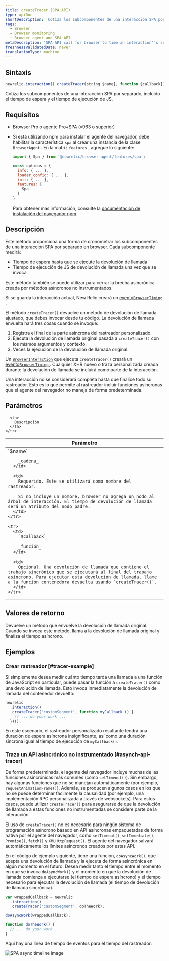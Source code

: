 ```yaml
---
title: createTracer (SPA API)
type: apiDoc
shortDescription: 'Cotiza los subcomponentes de una interacción SPA por separado, incluido el tiempo de espera y el tiempo de ejecución de JS.'
tags:
  - Browser
  - Browser monitoring
  - Browser agent and SPA API
metaDescription: 'SPA API call for browser to time an interaction''s sub-components separately, including wait time and JS execution time.'
freshnessValidatedDate: never
translationType: machine
---
```



## Sintaxis

```js
newrelic.interaction().createTracer(string $name[, function $callback])
```

Cotiza los subcomponentes de una interacción SPA por separado, incluido el tiempo de espera y el tiempo de ejecución de JS.

## Requisitos

* Browser Pro o agente Pro+SPA (v963 o superior)

* Si está utilizando npm para instalar el agente del navegador, debe habilitar la característica `spa` al crear una instancia de la clase `BrowserAgent` . En la matriz `features` , agregue lo siguiente:

  ```js
  import { Spa } from '@newrelic/browser-agent/features/spa';

  const options = {
    info: { ... },
    loader_config: { ... },
    init: { ... },
    features: [
      Spa
    ]
  }
  ```

  Para obtener más información, consulte la [documentación de instalación del navegador npm](https://www.npmjs.com/package/@newrelic/browser-agent#new-relic-browser-agent).

## Descripción

Este método proporciona una forma de cronometrar los subcomponentes de una interacción SPA por separado en browser. Cada subcomponente medirá:

* Tiempo de espera hasta que se ejecute la devolución de llamada
* Tiempo de ejecución de JS de devolución de llamada una vez que se invoca

Este método también se puede utilizar para cerrar la brecha asincrónica creada por métodos asíncronos no instrumentados.

Si se guarda la interacción actual, New Relic creará un [evento`BrowserTiming` ](/docs/insights/explore-data/attributes/browser-default-attributes-insights#browsertiming-attributes).

El método `createTracer()` devuelve un método de devolución de llamada ajustado, que debes invocar desde tu código. La devolución de llamada envuelta hará tres cosas cuando se invoque:

1. Registra el final de la parte asíncrona del rastreador personalizado.
2. Ejecuta la devolución de llamada original pasada a `createTracer()` con los mismos argumentos y contexto.
3. Veces la ejecución de la devolución de llamada original.

Un [`BrowserInteraction`](/docs/insights/explore-data/attributes/browser-default-attributes-insights#browserinteraction-attributes) que ejecuta `createTracer()` creará un [evento`BrowserTiming` ](/docs/insights/explore-data/attributes/browser-default-attributes-insights#browsertiming-attributes). Cualquier XHR nuevo o traza personalizada creada durante la devolución de llamada se incluirá como parte de la interacción.

Una interacción no se considerará completa hasta que finalice todo su rastreador. Esto es lo que permite al rastreador incluir funciones asíncronas que el agente del navegador no maneja de forma predeterminada.

## Parámetros

<table>
  <thead>
    <tr>
      <th width="25%">
        Parámetro
      </th>

      <th>
        Descripción
      </th>
    </tr>
  </thead>

  <tbody>
    <tr>
      <td>
        `$name`

        _cadena_
      </td>

      <td>
        Requerido. Este se utilizará como nombre del rastreador.

        Si no incluye un nombre, browser no agrega un nodo al árbol de interacción. El tiempo de devolución de llamada será un atributo del nodo padre.
      </td>
    </tr>

    <tr>
      <td>
        `$callback`

        _función_
      </td>

      <td>
        Opcional. Una devolución de llamada que contiene el trabajo sincrónico que se ejecutará al final del trabajo asíncrono. Para ejecutar esta devolución de llamada, llame a la función contenedora devuelta usando `createTracer()`.
      </td>
    </tr>
  </tbody>
</table>

## Valores de retorno

Devuelve un método que envuelve la devolución de llamada original. Cuando se invoca este método, llama a la devolución de llamada original y finaliza el tiempo asíncrono.

## Ejemplos

### Crear rastreador [#tracer-example]

Si simplemente desea medir cuánto tiempo tarda una llamada a una función de JavaScript en particular, puede pasar la función a `createTracer()` como una devolución de llamada. Esto invoca inmediatamente la devolución de llamada del contenedor devuelto:

```js
newrelic
  .interaction()
  .createTracer('customSegment', function myCallback () {
    // ... do your work ...
  })();
```

En este escenario, el rastreador personalizado resultante tendrá una duración de espera asíncrona insignificante, así como una duración síncrona igual al tiempo de ejecución de `myCallback()`.

### Traza un API asincrónico no instrumentado [#asynch-api-tracer]

De forma predeterminada, el agente del navegador incluye muchas de las funciones asincrónicas más comunes (como `setTimeout()`). Sin embargo, hay algunas funciones que no se manejan automáticamente (por ejemplo, `requestAnimationFrame()`). Además, se producen algunos casos en los que no se puede determinar fácilmente la causalidad (por ejemplo, una implementación RPC personalizada a través de websockets). Para estos casos, puede utilizar `createTracer()` para asegurarse de que la devolución de llamada a estas funciones no instrumentadas se considere parte de la interacción.

El uso de `createTracer()` no es necesario para ningún sistema de programación asíncrono basado en API asíncronas empaquetadas de forma nativa por el agente del navegador, como `setTimeout()`, `setImmediate()`, `Promise()`, `fetch()` y `XMLHttpRequest()`. El agente del navegador salvará automáticamente los límites asíncronos creados por estas API.

En el código de ejemplo siguiente, tiene una función, `doAsyncWork()`, que acepta una devolución de llamada y la ejecuta de forma asincrónica en algún momento en el futuro. Desea medir tanto el tiempo entre el momento en que se invoca `doAsyncWork()` y el momento en que la devolución de llamada comienza a ejecutarse (el tiempo de espera asíncrono) y el tiempo necesario para ejecutar la devolución de llamada (el tiempo de devolución de llamada sincrónica).

```js
var wrappedCallback = newrelic
  .interaction()
  .createTracer('customSegment', doTheWork);

doAsyncWork(wrappedCallback);

function doTheWork() {
  // ... do your work ...
}
```

Aquí hay una línea de tiempo de eventos para el tiempo del rastreador:

<img
  title="spa-trace-async-timeline.png"
  alt="SPA async timeline image"
  src={browserAsyncTimeline}
/>